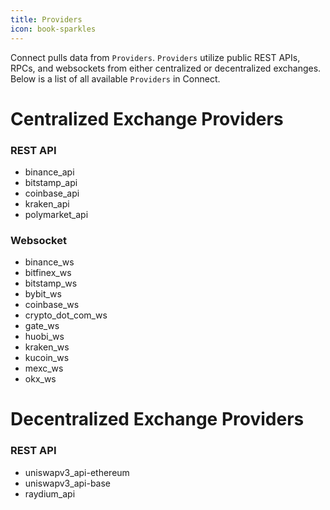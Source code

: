 ```yaml
---
title: Providers
icon: book-sparkles
---
```


Connect pulls data from `Providers`. `Providers` utilize public REST APIs, RPCs, and websockets from either centralized or decentralized exchanges. Below is a list of all available `Providers` in Connect.

# Centralized Exchange Providers

### REST API

- binance_api
- bitstamp_api
- coinbase_api
- kraken_api
- polymarket_api


### Websocket

- binance_ws
- bitfinex_ws
- bitstamp_ws
- bybit_ws
- coinbase_ws
- crypto_dot_com_ws
- gate_ws
- huobi_ws
- kraken_ws
- kucoin_ws
- mexc_ws
- okx_ws

# Decentralized Exchange Providers

### REST API

- uniswapv3_api-ethereum
- uniswapv3_api-base
- raydium_api
